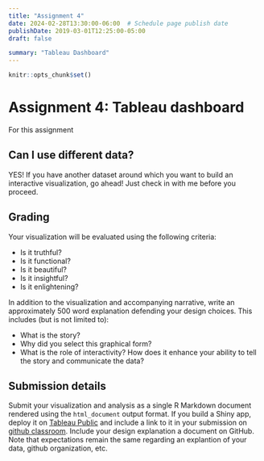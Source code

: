 ```yaml
---
title: "Assignment 4"
date: 2024-02-28T13:30:00-06:00  # Schedule page publish date
publishDate: 2019-03-01T12:25:00-05:00
draft: false

summary: "Tableau Dashboard"
---
```


```r
knitr::opts_chunk$set()
```

# Assignment 4: Tableau dashboard
For this assignment



## Can I use different data?

YES! If you have another dataset around which you want to build an interactive visualization, go ahead! Just check in with me before you proceed.

## Grading

Your visualization will be evaluated using the following criteria:

* Is it truthful?
* Is it functional?
* Is it beautiful?
* Is it insightful?
* Is it enlightening?

In addition to the visualization and accompanying narrative, write an approximately 500 word explanation defending your design choices. This includes (but is not limited to):

* What is the story?
* Why did you select this graphical form?
* What is the role of interactivity? How does it enhance your ability to tell the story and communicate the data?

## Submission details

Submit your visualization and analysis as a single R Markdown document rendered using the `html_document` output format. If you build a Shiny app, deploy it on [Tableau Public](http://www.shinyapps.io) and include a link to it in your submission on [github classroom](https://classroom.github.com/a/VXiJO03N). Include your design explanation a document on GitHub. Note that expectations remain the same regarding an explantion of your data, github organization, etc. 

